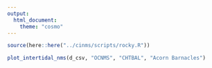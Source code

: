 ```yaml
---
output:
  html_document:
    theme: "cosmo"
---
```


```r
source(here::here("../cinms/scripts/rocky.R"))

plot_intertidal_nms(d_csv, "OCNMS", "CHTBAL", "Acorn Barnacles")
```






